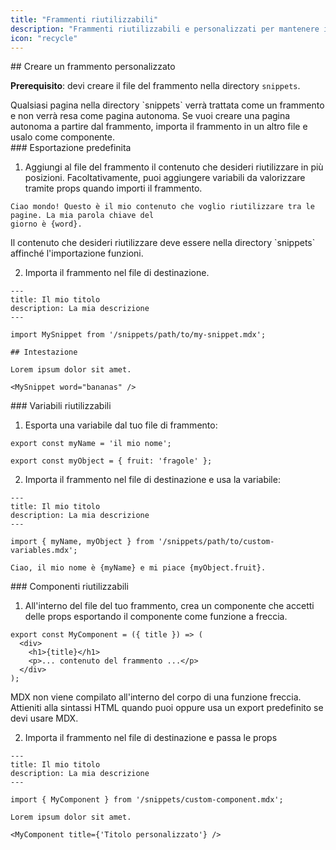 ```yaml
---
title: "Frammenti riutilizzabili"
description: "Frammenti riutilizzabili e personalizzati per mantenere il contenuto allineato"
icon: "recycle"
---
```



<SnippetIntro />


<div id="creating-a-custom-snippet">
  ## Creare un frammento personalizzato
</div>

**Prerequisito**: devi creare il file del frammento nella directory `snippets`.

<Note>
  Qualsiasi pagina nella directory `snippets` verrà trattata come un frammento e non
  verrà resa come pagina autonoma. Se vuoi creare una pagina autonoma
  a partire dal frammento, importa il frammento in un altro file e usalo come
  componente.
</Note>

<div id="default-export">
  ### Esportazione predefinita
</div>

1. Aggiungi al file del frammento il contenuto che desideri riutilizzare in più
   posizioni. Facoltativamente, puoi aggiungere variabili da valorizzare tramite props
   quando importi il frammento.

```mdx snippets/my-snippet.mdx
Ciao mondo! Questo è il mio contenuto che voglio riutilizzare tra le pagine. La mia parola chiave del
giorno è {word}.
```

<Warning>
  Il contenuto che desideri riutilizzare deve essere nella directory `snippets`
  affinché l&#39;importazione funzioni.
</Warning>

2. Importa il frammento nel file di destinazione.

```mdx destination-file.mdx
---
title: Il mio titolo
description: La mia descrizione
---

import MySnippet from '/snippets/path/to/my-snippet.mdx';

## Intestazione

Lorem ipsum dolor sit amet.

<MySnippet word="bananas" />
```


<div id="reusable-variables">
  ### Variabili riutilizzabili
</div>

1. Esporta una variabile dal tuo file di frammento:

```mdx snippets/path/to/custom-variables.mdx
export const myName = 'il mio nome';

export const myObject = { fruit: 'fragole' };
```

2. Importa il frammento nel file di destinazione e usa la variabile:

```mdx destination-file.mdx
---
title: Il mio titolo
description: La mia descrizione
---

import { myName, myObject } from '/snippets/path/to/custom-variables.mdx';

Ciao, il mio nome è {myName} e mi piace {myObject.fruit}.
```


<div id="reusable-components">
  ### Componenti riutilizzabili
</div>

1. All&#39;interno del file del tuo frammento, crea un componente che accetti delle props esportando
   il componente come funzione a freccia.

```mdx snippets/custom-component.mdx
export const MyComponent = ({ title }) => (
  <div>
    <h1>{title}</h1>
    <p>... contenuto del frammento ...</p>
  </div>
);
```

<Warning>
  MDX non viene compilato all&#39;interno del corpo di una funzione freccia. Attieniti alla sintassi HTML quando puoi oppure usa un export predefinito se devi usare MDX.
</Warning>

2. Importa il frammento nel file di destinazione e passa le props

```mdx destination-file.mdx
---
title: Il mio titolo
description: La mia descrizione
---

import { MyComponent } from '/snippets/custom-component.mdx';

Lorem ipsum dolor sit amet.

<MyComponent title={'Titolo personalizzato'} />
```
